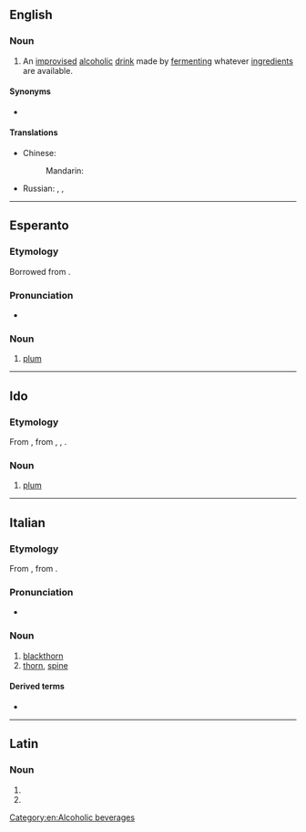==English==

===Noun===
{{wikipedia}}
{{en-noun|-}}

# {{lb|en|US|prison|slang}} An [[improvised]] [[alcoholic]] [[drink]] made by [[ferment]]ing whatever [[ingredient]]s are available.

====Synonyms====
* {{l|en|prison wine}}

====Translations====
{{trans-top|an improvised alcoholic drink}}
* Chinese:
*: Mandarin: {{t|cmn|家酿啤酒|tr=jiā niàng píjiǔ|sc=Hani}}
{{trans-mid}}
* Russian: {{t+|ru|бра́га|f}}, {{t+|ru|бра́жка|f}}, {{qualifier|distilled}} {{t+|ru|самого́н|m}}
{{trans-bottom}}

[[Category:en:Alcoholic beverages]]

----

==Esperanto==

===Etymology===
Borrowed from {{bor|eo|fr|prune}} {{suffix|eo||o}}.

===Pronunciation===
* {{audio|LL-Q143 (epo)-Robin van der Vliet-pruno.wav|Audio|lang=eo}}

===Noun===
{{eo-head}}

# [[plum]]

{{topics|eo|Fruits}}

----

==Ido==

===Etymology===
From {{der|io|eo|pruno}}, from {{der|io|en|prune}}, {{der|io|fr|prune}}, {{der|io|it|prugna}}.

===Noun===
{{io-noun|prun}}

# [[plum]]

{{topics|io|Fruits}}

----

==Italian==

===Etymology===
From {{inh|it|la|prunus}}, from {{der|it|grc|-}}.

===Pronunciation===
* {{rhymes|uno|lang=it}}

===Noun===
{{it-noun|m}}

# [[blackthorn]]
# [[thorn]], [[spine]]

====Derived terms====
* {{l|it|pruneto}}

----

==Latin==

===Noun===
{{la-noun-form|prūnō}}

# {{inflection of|prūnus||dat|s|lang=la}}
# {{inflection of|prūnus||abl|s|lang=la}}